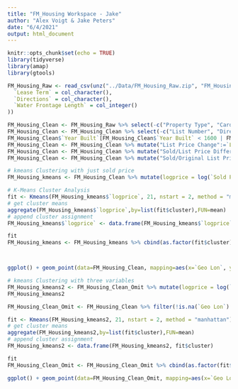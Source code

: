 ```yaml
---
title: "FM_Housing Workspace - Jake"
author: "Alex Voigt & Jake Peters"
date: "6/4/2021"
output: html_document
---
```


```r
knitr::opts_chunk$set(echo = TRUE)
library(tidyverse)
library(amap)
library(gtools)
```


```r
FM_Housing_Raw <- read_csv(unz("../Data/FM_Housing_Raw.zip", "FM_Housing_Raw.csv"), col_types = cols(
  `Lease Term` = col_character(),
  `Directions` = col_character(),
  `Water Frontage Length` = col_integer()
))
```

```r
FM_Housing_Clean <- FM_Housing_Raw %>% select(-c("Property Type", "Card Format")) #All properties are Residential for both Property Type and Card Format variables
FM_Housing_Clean <- FM_Housing_Clean %>% select(-c("List Number", "Directions")) #Arbitrary values not useful for data mining
FM_Housing_Clean$`Year Built`[FM_Housing_Clean$`Year Built` < 1600 | FM_Housing_Clean$`Year Built` > 2021] <- NA
FM_Housing_Clean <- FM_Housing_Clean %>% mutate("List Price Change":=`List Price`-`Original List Price`)
FM_Housing_Clean <- FM_Housing_Clean %>% mutate("Sold/List Price Difference":=`Sold Price` - `List Price`)
FM_Housing_Clean <- FM_Housing_Clean %>% mutate("Sold/Original List Price Difference":=`Sold Price` - `Original List Price`)

```



```r
# kmeans Clustering with just sold price
FM_Housing_kmeans <- FM_Housing_Clean %>% mutate(logprice = log(`Sold Price`, base = 1.1)) #%>% mutate()

# K-Means Cluster Analysis
fit <- Kmeans(FM_Housing_kmeans$`logprice`, 21, nstart = 2, method = "manhattan") # 21 cluster solution
# get cluster means
aggregate(FM_Housing_kmeans$`logprice`,by=list(fit$cluster),FUN=mean)
# append cluster assignment
FM_Housing_kmeans$`logprice` <- data.frame(FM_Housing_kmeans$`logprice`, fit$cluster)

fit
FM_Housing_kmeans <- FM_Housing_kmeans %>% cbind(as.factor(fit$cluster)) %>% rename("cluster" = `as.factor(fit$cluster)`)




```



```r
ggplot() + geom_point(data=FM_Housing_Clean, mapping=aes(x=`Geo Lon`, y=`Geo Lat`), color=FM_Housing_Clean$`cluster`) + scale_color_gradient(low="yellow",high="red") + ylim(46.75, 46.95) + xlim(-96.95, -96.7)


```

```r
# kmeans Clustering with three variables
FM_Housing_kmeans2 <- FM_Housing_Clean_Omit %>% mutate(logprice = log(`Sold Price`, base = 1.1)) %>% mutate(milelong = (`Geo Lon`+97)/.0185) %>% mutate(milelat = (`Geo Lat` -46)/.0145) %>% select(logprice, milelong, milelat)
FM_Housing_kmeans2

FM_Housing_Clean_Omit <- FM_Housing_Clean %>% filter(!is.na(`Geo Lon`) & !is.na(`Geo Lat`))

fit <- Kmeans(FM_Housing_kmeans2, 21, nstart = 2, method = "manhattan") # 21 cluster solution
# get cluster means
aggregate(FM_Housing_kmeans2,by=list(fit$cluster),FUN=mean)
# append cluster assignment
FM_Housing_kmeans2 <- data.frame(FM_Housing_kmeans2, fit$cluster)

fit
FM_Housing_Clean_Omit <- FM_Housing_Clean_Omit %>% cbind(as.factor(fit$cluster)) %>% rename("cluster" = `as.factor(fit$cluster)`)

```
```r

ggplot() + geom_point(data=FM_Housing_Clean_Omit, mapping=aes(x=`Geo Lon`, y=`Geo Lat`), color=FM_Housing_Clean_Omit$`cluster`) + scale_color_gradient(low="yellow",high="red") + ylim(46.75, 46.95) + xlim(-96.95, -96.7)


```
